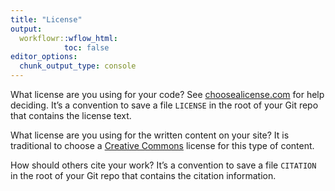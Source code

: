 ```yaml
---
title: "License"
output:
  workflowr::wflow_html:
            toc: false
editor_options:
  chunk_output_type: console
---
```


What license are you using for your code? See [choosealicense.com][choose] for
help deciding. It's a convention to save a file `LICENSE` in the root of your
Git repo that contains the license text.

What license are you using for the written content on your site? It is
traditional to choose a [Creative Commons][cc] license for this type of content.

[choose]: http://choosealicense.com/
[cc]: https://creativecommons.org/choose/

How should others cite your work? It's a convention to save a file `CITATION`
in the root of your Git repo that contains the citation information.
